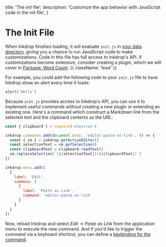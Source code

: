   title: 'The init file',
  description:
    'Customize the app behavior with JavaScript code in the init file',
}

# The Init File

When Inkdrop finishes loading, it will evaluate `init.js` in [your data directory](/manual/basic-usage#user-data-directory), giving you a chance to run JavaScript code to make customizations.
Code in this file has full access to Inkdrop's API. If customizations become extensive, consider creating a plugin, which we will cover in [Package: Word Count](/manual/plugin-word-count). {{ className: 'lead' }}

For example, you could add the following code to your `init.js` file to have Inkdrop show an alert every time it loads:

```js
alert('Hello')
```

Because `init.js` provides access to Inkdrop's API, you can use it to implement useful commands without creating a new plugin or extending an existing one.
Here's a command which construct a Markdown link from the selected text and the clipboard contents as the URL:

```js
const { clipboard } = require('electron')

inkdrop.commands.add(document.body, 'editor:paste-as-link', () => {
  const { cm } = inkdrop.getActiveEditor()
  const selectionText = cm.getSelection()
  const clipboardText = clipboard.readText()
  cm.replaceSelection(`[${selectionText}](${clipboardText})`)
})

inkdrop.menu.add([
  {
    label: 'Edit',
    submenu: [
      {
        label: 'Paste as Link',
        command: 'editor:paste-as-link'
      }
    ]
  }
])
```

Now, reload Inkdrop and select _Edit -> Paste as Link_ from the application menu to execute the new command.
And if you'd like to trigger the command via a keyboard shortcut, you can define a [keybinding for the command](/manual/customizing-keybindings).
